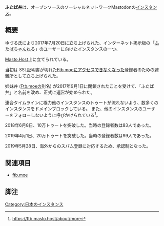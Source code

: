 {{infobox instance
|Name = ふたば丼
|Domain = https://ftb.masto.host
|Country = 日本
|Admin = [https://ftb.masto.host/@me ゆづる]
|Start = 2017年7月20日
|Kifu = Amazon欲しいものリスト、オフでの現金
|Alias = 丼
}}
'''ふたば丼'''は、オープンソースのソーシャルネットワークMastodonの[[インスタンス]]。

==概要==
ゆづる氏により2017年7月20日に立ち上げられた、インターネット掲示板の「[[wikipedia:ja:ふたばちゃんねる|ふたばちゃんねる]]」のユーザーに向けたインスタンスの一つ。

[[Masto.Host]]上に立てられている。

当初は SSL証明書が切れた[[Ftb.moe]]にアクセスできなくなった登録者のための避難所として立ち上げられた。

姉妹丼 ([[Ftb.moe]]の別名) が2017年9月1日に閉鎖されたことを受けて、「ふたば丼」と名前を改め、正式に運営が始められた。

連合タイムラインに極力他のインスタンスのトゥートが流れないよう、数多くのインスタンスをドメインブロックしている。
また、他のインスタンスのユーザーをフォローしないように呼びかけられている<ref>https://ftb.masto.host/about/more</ref>。

2018年6月8日、10万トゥートを突破した。当時の登録者数は83人であった。

2019年4月1日、20万トゥートを突破した。当時の登録者数は99人であった。

2019年5月28日、海外からのスパム登録に対応するため、承認制となった。

==関連項目==

* [[ftb.moe]]

==脚注==
<references />

{{DEFAULTSORT:ftbmastohost}}
[[Category:日本のインスタンス]]